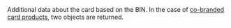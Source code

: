 

<ResponseField name="BinData" type="array" >  
<Object />    
Additional data about the card based on the BIN. In the case of <a href="/guides/payment-methods/card/co-branded">co-branded card products</a>, two objects are returned.   
<Expandable title="properties">  
<CardType2Response />
<CommercialIndicatorResponse />  
<SubTypeResponse />  
<BrandResponse />
</Expandable> 
</ResponseField>